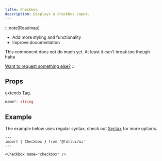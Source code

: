 ```yaml
---
title: Checkbox
description: Displays a checkbox input.
---
```


:::note[Roadmap]
- Add more styling and functionality
- Improve documentation

This component does not do much yet. At least it can't break too though haha

[Want to request something else?](https://github.com/fullui/ui/issues/new)
:::

## Props
extends [Tag](/utility/tag).
```ts
name?: string
```

## Example
The example below uses regular syntax, check out [Syntax](/overview/syntax) for more options.

```astro live
---
import { Checkbox } from '@fullui/ui'
---

<Checkbox name="checkbox" />
```
